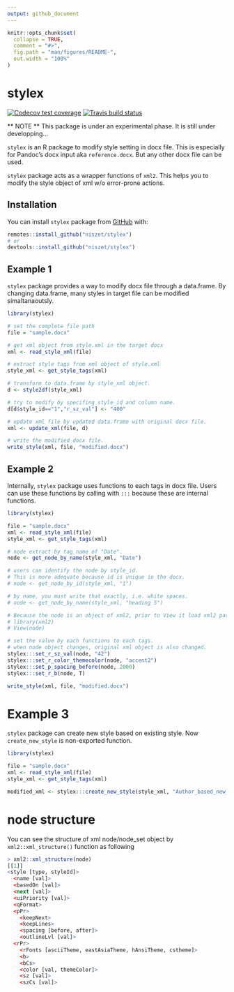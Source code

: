 ```yaml
---
output: github_document
---
```


<!-- README.md is generated from README.Rmd. Please edit that file -->

```r
knitr::opts_chunk$set(
  collapse = TRUE,
  comment = "#>",
  fig.path = "man/figures/README-",
  out.width = "100%"
)
```

# stylex

<!-- badges: start -->
[![Codecov test coverage](https://codecov.io/gh/niszet/stylex/branch/master/graph/badge.svg)](https://codecov.io/gh/niszet/stylex?branch=master)
[![Travis build status](https://travis-ci.com/niszet/stylex.svg?branch=master)](https://travis-ci.com/niszet/stylex)
<!-- badges: end -->

** NOTE ** This package is under an experimental phase. It is still under developping...

`stylex` is an R package to modify style setting in docx file. This is especially for Pandoc's docx input aka `reference.docx`. But any other docx file can be used.

`stylex` package acts as a wrapper functions of `xml2`. This helps you to modify the style object of xml w/o error-prone actions.


## Installation

You can install `stylex` package from [GitHub](https://github.com/niszet/stylex) with:

``` r
remotes::install_github("niszet/stylex")
# or
devtools::install_github("niszet/stylex")
```

## Example 1

`stylex` package provides a way to modify docx file through a data.frame. By changing data.frame, many styles in target file can be modified simaltanaoutsly.

```r
library(stylex)

# set the complete file path
file = "sample.docx"

# get xml object from style.xml in the target docx
xml <- read_style_xml(file)

# extract style tags from xml object of style.xml
style_xml <- get_style_tags(xml)

# transform to data.frame by style_xml object.
d <- style2df(style_xml)

# try to modify by specifing style_id and column name.
d[d$style_id=="1","r_sz_val"] <- "400"

# update xml file by updated data.frame with original docx file.
xml <- update_xml(file, d)

# write the modified docx file.
write_style(xml, file, "modified.docx")
```

## Example 2

Internally, `stylex` package uses functions to each tags in docx file. Users can use these functions by calling with `:::` because these are internal functions.


```r
library(stylex)

file = "sample.docx"
xml <- read_style_xml(file)
style_xml <- get_style_tags(xml)

# node extract by tag name of "Date".
node <- get_node_by_name(style_xml, "Date")

# users can identify the node by style_id.
# This is more adequate because id is unique in the docx.
# node <- get_node_by_id(style_xml, "1")

# by name, you must write that exactly, i.e. white spaces.
# node <- get_node_by_name(style_xml, "heading 5")

# Because the node is an object of xml2, prior to View it load xml2 package.
# library(xml2)
# View(node)

# set the value by each functions to each tags.
# when node object changes, original xml object is also changed.
stylex:::set_r_sz_val(node, "42")
stylex:::set_r_color_themecolor(node, "accent2")
stylex:::set_p_spacing_before(node, 2000)
stylex:::set_r_b(node, T)

write_style(xml, file, "modified.docx")

```

# Example 3

`stylex` package can create new style based on existing style. Now `create_new_style` is non-exported function.

```r
library(stylex)

file = "sample.docx"
xml <- read_style_xml(file)
style_xml <- get_style_tags(xml)

modified_xml <- stylex:::create_new_style(style_xml, "Author_based_new_style", "Author")

```



# node structure

You can see the structure of xml node/node_set object by `xml2::xml_structure()` function as following

```r
> xml2::xml_structure(node)
[[1]]
<style [type, styleId]>
  <name [val]>
  <basedOn [val]>
  <next [val]>
  <uiPriority [val]>
  <qFormat>
  <pPr>
    <keepNext>
    <keepLines>
    <spacing [before, after]>
    <outlineLvl [val]>
  <rPr>
    <rFonts [asciiTheme, eastAsiaTheme, hAnsiTheme, cstheme]>
    <b>
    <bCs>
    <color [val, themeColor]>
    <sz [val]>
    <szCs [val]>
```


